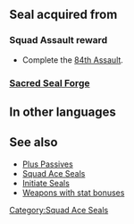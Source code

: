 {{Passive
|name=Squad Ace CF
|type=S
|exclusive=0
|canUseWeapon={{WeaponList|All}}
|canUseMove={{MoveList|All}}
|1name=Squad Ace CF 1
|alt1name=Squad Ace BV 1
|1tagid=SID_第84迷宮の覇者1
|1effect=Grants HP+3, Spd/Def+1.
|statModifiers1=3,0,1,1,0
|1cost=120
|1required=-
|1next=-
|2name=Squad Ace CF 2
|alt2name=Squad Ace BV 2
|2tagid=SID_第84迷宮の覇者2
|2effect=Grants HP+4, Spd/Def+2.
|statModifiers2=4,0,2,2,0
|2cost=180
|2next=-
|3name=Squad Ace CF 3
|alt3name=Squad Ace BV 3
|3tagid=SID_第84迷宮の覇者3
|3effect=Grants HP+5, Spd/Def+3.
|statModifiers3=5,0,3,3,0
|3cost=240
}}
==Seal acquired from==
===Squad Assault reward===
* Complete the [[84th Assault]].
===[[Sacred Seal Forge]]===
{{SealCosts
|seals=Squad Ace CF 1;Squad Ace CF 2;Squad Ace CF 3
|badgeColor=Verdant
|costs1=-
|costs2=60;200;50
|costs3=400;1000;100
}}
==In other languages==
{{OtherLanguages
|english=Squad Ace CF
|japanese=第８４迷宮の覇者
|german=Überfall-Ass CF
|spanishEU=As del asalto CF
|spanishLA=As del asalto CF
|french=Assaut réussi CF
|italian=Asso sq. CF
|chineseTW=第８４迷宮的霸王
|portuguese=Esquad. ás CF
}}
==See also==
* [[Plus Passives]]
* [[Squad Ace Seals]]
* [[Initiate Seals]]
* [[:Category:Weapons with stat bonuses|Weapons with stat bonuses]]
{{Seals Navbox}}
[[Category:Squad Ace Seals]]